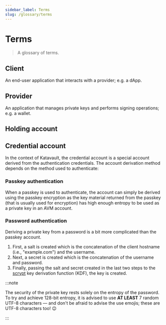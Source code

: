 ```yaml
---
sidebar_label: Terms
slug: /glossary/terms
---
```



# Terms

> A glossary of terms.

<SectionBreak />

## Client

An end-user application that interacts with a provider; e.g. a dApp.

<SectionBreak />

## Provider

An application that manages private keys and performs signing operations; e.g. a wallet.

<SectionBreak />

## Holding account

<SectionBreak />

## Credential account

In the context of Katavault, the credential account is a special account derived from the authentication credentials. The account derivation method depends on the method used to authenticate:

### Passkey authentication

When a passkey is used to authenticate, the account can simply be derived using the passkey encryption as the key material returned from the passkey (that is usually used for encryption) has high enough entropy to be used as a private key in an AVM account.

### Password authentication

Deriving a private key from a password is a bit more complicated than the passkey account.

1. First, a salt is created which is the concatenation of the client hostname (i.e., "example.com") and the username.
2. Next, a secret is created which is the concatenation of the username and password.
3. Finally, passing the salt and secret created in the last two steps to the [scrypt](https://www.tarsnap.com/scrypt.html) key derivation function (KDF), the key is created.

:::note

The security of the private key rests solely on the entropy of the password. To try and achieve 128-bit entropy, it is advised to use **AT LEAST** 7 random UTF-8 characters — and don't be afraid to advise the use emojis; these are UTF-8 characters too! 😉

:::
